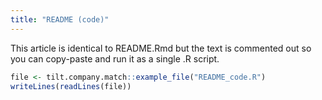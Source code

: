 ```yaml
---
title: "README (code)"
---
```


This article is identical to README.Rmd but the text is commented out so you can
copy-paste and run it as a single .R script.

```r
file <- tilt.company.match::example_file("README_code.R")
writeLines(readLines(file))
```
